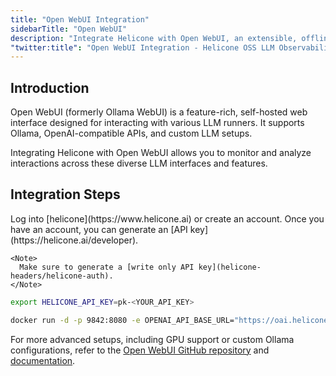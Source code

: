```yaml
---
title: "Open WebUI Integration"
sidebarTitle: "Open WebUI"
description: "Integrate Helicone with Open WebUI, an extensible, offline-capable interface for various LLM runners. Monitor interactions across Ollama, OpenAI-compatible APIs, and custom LLM setups."
"twitter:title": "Open WebUI Integration - Helicone OSS LLM Observability"
---
```


## Introduction

Open WebUI (formerly Ollama WebUI) is a feature-rich, self-hosted web interface designed for interacting with various LLM runners. It supports Ollama, OpenAI-compatible APIs, and custom LLM setups.

Integrating Helicone with Open WebUI allows you to monitor and analyze interactions across these diverse LLM interfaces and features.

## Integration Steps

<Steps>
  <Step title="Create an account + Generate an API Key">
    Log into [helicone](https://www.helicone.ai) or create an account. Once you have an account, you
    can generate an [API key](https://helicone.ai/developer).

    <Note>
      Make sure to generate a [write only API key](helicone-headers/helicone-auth).
    </Note>

  </Step>
  <Step title="Set OPENAI_API_BASE_URL as an environment variable when running the container">

  <CodeGroup>

```bash example
export HELICONE_API_KEY=pk-<YOUR_API_KEY>

docker run -d -p 9842:8080 -e OPENAI_API_BASE_URL="https://oai.helicone.ai/${HELICONE_API_KEY}/v1" -e OPENAI_API_KEY="sk-api_key" --add-host=host.docker.internal:host-gateway -v open-webui:/app/backend/data --name open-webui --restart always ghcr.io/open-webui/open-webui:main
```

</CodeGroup>

  </Step>

</Steps>

For more advanced setups, including GPU support or custom Ollama configurations, refer to the [Open WebUI GitHub repository](https://github.com/open-webui/open-webui) and [documentation](https://docs.openwebui.com/).
